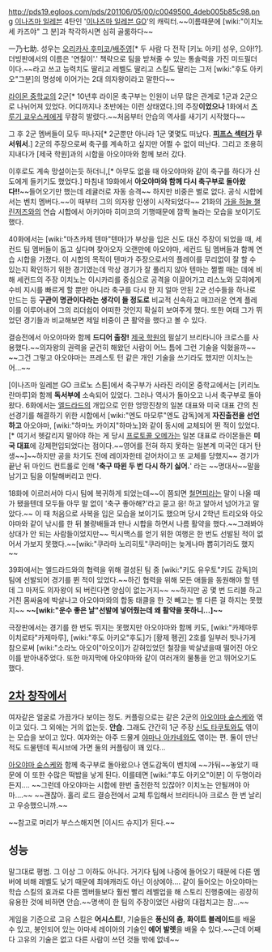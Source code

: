 http://pds19.egloos.com/pds/201106/05/00/c0049500_4deb005b85c98.png
[[이나즈마 일레븐]] 4탄인 '[[이나즈마 일레븐 GO]]'의 캐릭터.~~이름때문에 [wiki:"이치노세 카즈야" 그 분]과 착각하시면 심히 골룸하다~~ 

一乃七助. 성우는 [[오리카사 후미코]]/[[배주영]][* 두 사람 다 전작 [키노 아키] 성우, 으아!?]. 더빙판에서의 이름은 '연칠이'.'
책략으로 팀을 받쳐줄 수 있는 통솔력을 가진 미드필더이다.~~라고 쓰고 능력치도 딸리고 레벨도 딸리고 스킬도 딸리는 그저 [wiki:"후도 아키오"그분]의 명성에 이어가는 2대 의자왕이라고 말한다~~

[[라이몬 중학교]]의 2군[* 10년후 라이몬 축구부는 인원이 너무 많은 관계로 1군과 2군으로 나뉘어져 있었다. 어디까지나 초반에는 이런 상태였다.]의 주장'''이었으나''' 1화에서 [[츠루기 쿄우스케]]에게 무참히 발렸다.~~처음부터 안습의 역사를 새기기 시작했다~~

그 후 2군 멤버들이 모두 떠나자[* 2군뿐만 아니라 1군 몇몇도 떠났다. '''[[피프스 섹터]]가 무서워서'''.] 2군의 주장으로써 축구를 계속하고 싶지만 어쩔 수 없이 떠난다. 그리고 조용히 지내다가 [제국 학원]과의 시합을 아오야마와 함께 보러 갔다.

이후로도 계속 망설이는듯 하더니,[* 아무도 없을 때 아오야마와 같이 축구를 하다가 신도에게 들키기도 했었다.] 마침내 19화에서 '''아오야마와 함께 다시 축구부로 돌아왔다!!'''~~들어오기만 했는데 레귤러로 자동 승격~~ 하지만 비중은 별로 없다. 공식 시합에서는 벤치 멤버다.~~이 때부터 그의 의자왕 인생이 시작되었다~~ 21화의 [[가을 하늘 챌린저즈]]와의 연습 시합에서 아키야마 히미코의 기행때문에 깜짝 놀라는 모습을 보이기도 했다. 

40화에서는 [wiki:"마츠카제 텐마"텐마]가 부상을 입은 신도 대신 주장이 되었을 때, 세컨드 팀 멤버들이 돕고 싶다며 찾아오자 오랜만에 아오야마, 세컨드 팀 멤버들과 함께 연습 시합을 가졌다. 이 시합의 목적이 텐마가 주장으로서의 플레이를 무리없이 잘 할 수 있는지 확인하기 위한 경기였는데 막상 경기가 잘 풀리지 않아 텐마는 쩔쩔 매는 데에 비해 세컨드의 주장 이치노는 이시카리를 중심으로 공격을 이끌어가고 리스노와 모히에게 수비 지시를 빠르게 할 뿐만 아니라 축구를 다시 한 지 얼마 안된 2군 선수들을 하나로 만드는 등 '''구관이 명관이다라는 생각이 들 정도로''' 비교적 신속하고 매끄러운 연계 플레이를 이루어내어 그의 리더쉽이 어떠한 것인지 확실히 보여주게 했다. 또한 여태 그가 뛰었던 경기들과 비교해보면 제일 비중이 큰 활약을 했다고 볼 수 있다.

결승전에서 아오야마와 함께 '''드디어 출장!''' [[제국 학원]]의 필살기 브리타니아 크로스를 사용했다.~~의자왕의 권력을 굳건히 해왔던 사람이 어느 틈에 그런 기술을 익혔을까~~ ~~그건 그렇고 아오야마는 프레스토 턴 같은 개인 기술을 쓰기라도 했지만 이치노는 어...~~

[이나즈마 일레븐 GO 크로노 스톤]에서 축구부가 사라진 라이몬 중학교에서는 [키리노 란마루]와 함께 '''독서부에''' 소속되어 있었다. 그러나 역사가 돌아오고 나서 축구부로 돌아왔다. 6화에서는 [[엘드라드]]의 개입으로 인한 엉망진창의 일본 대표와 미국 대표 간의 친선경기를 해결하기 위한 시합에서 [wiki:"엔도 마모루"엔도 감독]에게 '''자진출전을 선언하고''' 아오야마, [wiki:"하마노 카이지"하마노]와 같이 동시에 교체되어 뛴 적이 있었다.[* 여기서 헷갈리지 말아야 하는 게 당시 [[프로토콜 오메가]]는 일본 대표로 라이몬들은 '''미국 대표'''에 강제편입되었다는 점이다.~~영어를 전혀 하지 못하는 일본계 미국인 대거 탄생~~]~~하지만 공을 차기도 전에 레이자한테 걷어차이고 또 교체를 당했지~~ 경기가 끝난 뒤 마인드 컨트롤로 인해 ''''축구 따윈 두 번 다시 하기 싫어.'''' 라는 ~~명대사~~말을 남기고 팀을 이탈해버리고 만다.

18화에 이르러서야 다시 팀에 복귀하게 되었는데~~이 쯤되면 [[철면피]]라는 말이 나올 때가 됐을텐데 모두들 아무 말 없이 '축구 좋아해?'라고 묻고 응! 하고 알아서 넘어가고 말았다.~~ 이 때 처음으로 사복을 입은 모습을 보이기도 했으며 당시 2학년 트리오와 아오야마와 같이 낚시를 한 뒤 불량배들과 만나 시합을 하면서 나름 활약을 했다.~~그래봐야 상대가 안 되는 사람들이었지만~~ 믹시맥스를 얻기 위한 여행은 한 번도 선발된 적이 없어서 가보지 못했다.~~[wiki:"쿠라마 노리히토"쿠라마]는 늦게나마 뽑히기라도 했지~~ 

39화에서는 엘드라드와의 협력을 위해 결성된 팀 중 [wiki:"키도 유우토"키도 감독]의 팀에 선발되어 경기를 뛴 적이 있었다.~~하긴 협력을 위해 모든 애들을 동원해야 할 텐데 그 마저도 의자왕이 되 버린다면 양심이 없는거지~~ ~~하지만 공 몇 번 드리블 하고 거친 몸싸움에 박살나고 아오야마와의 합동 태클을 한 것 빼고는 별 다른 걸 하지는 못했지~~ '''~~[wiki:"운수 좋은 날"선발에 넣어줬는데 왜 활약을 못하니...]~~'''

극장판에서는 경기를 한 번도 뛰지는 못했지만 아오야마와 함께 키도, [wiki:"카제마루 이치로타"카제마루], [wiki:"후도 아키오"후도]가 [황제 펭귄] 2호를 일부러 빗나가게 참으로써 [wiki:"소라노 아오이"아오이]가 갇혀있었던 철장을 박살냈을때 떨어진 아오이를 받아내주었다. 또한 마지막에 아오야마와 같이 여러개의 물통을 안고 뛰어오기도 했다. 

== [[2차 창작]]에서 ==
여자같은 얼굴로 가끔가다 보이는 정도. 커플링으로는 같은 2군의 [[아오야마 슌스케]]와 엮이고 있다. 그 외에는 거의 없는듯. '''안습'''. 그래도 간간히 1군 주장 [[신도 타쿠토]]와도 엮이는 모습을 보이고 있다.
여자와는 아주 드물게 [[야마나 아카네]]와도 엮이는 편. 둘이 만난 적도 드물텐데 픽시브에 가면 둘의 커플링이 꽤 있다...

[[아오야마 슌스케]]와 함께 축구부로 돌아왔으나 엔도감독이 벤치에 ~~가둬~~놓았기 때문에 이 또한 수많은 떡밥을 낳게 된다. 이를테면 [wiki:"후도 아키오"이분] 이 두명이라든지…. ~~그런데 아오야마는 시합에 한번 출전한적 있잖아? 이치노는 안될꺼야 아마….~~ ~~괜찮아. 홀리 로드 결승전에서 교체 투입해서 브리타니아 크로스 한 번 날리고 우승했으니까.~~

~~참고로 머리가 부스스해지면 [이시드 슈지]가 된다.~~

== 성능 ==
말그대로 평범. 그 이상 그 이하도 아니다. 거기다 팀에 나중에 들어오기 때문에 다른 멤버에 비해 레벨도 낮기 때문에 최애캐라도 아닌 이상에야…. 같이 들어오는 아오야마는 학습 스킬의 효과로 다른 멤버들보다 훨씬 빨리 레벨업을 해 스토리 진행중에는 굉장히 유용한 것에 비하면 안습.~~명색이 한 팀의 주장이었던 사람의 대접치고는 참...~~ 

게임을 기준으로 고유 스킬은 '''어시스트!''', 기술들은 '''풍신의 춤''', '''화이트 블레이드'''를 배울 수 있고, 봉인되어 있는 아마세 레이아의 기술인 '''에어 발렛'''을 배울 수 있다.~~근데 어째 다 고유의 기술은 없고 다른 사람이 쓰던 것들 밖에 없네~~
